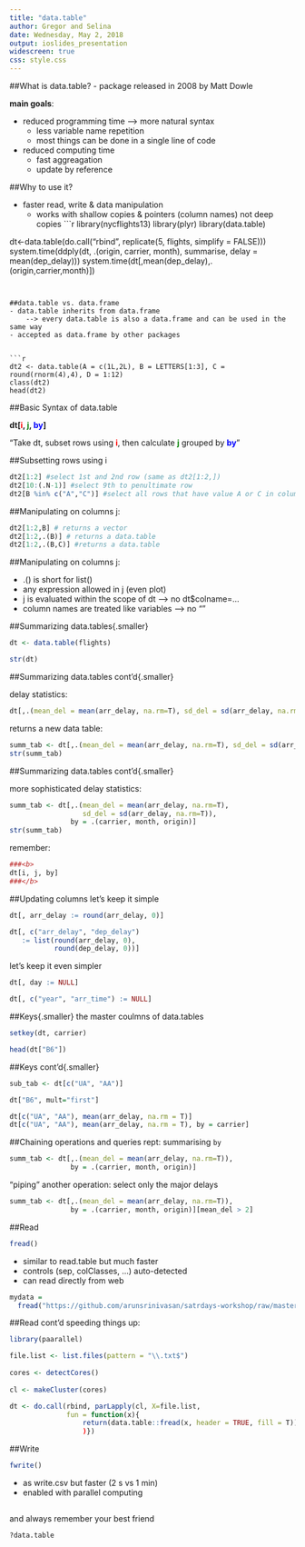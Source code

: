 ```yaml
---
title: "data.table"
author: Gregor and Selina
date: Wednesday, May 2, 2018
output: ioslides_presentation
widescreen: true
css: style.css
---
```



##What is data.table?
- package released in 2008 by Matt Dowle  

__main goals__:  

- reduced programming time --> more natural syntax  
    - less variable name repetition  
    - most things can be done in a single line of code  
- reduced computing time  
    - fast aggreagation  
    - update by reference  

##Why to use it?

- faster read, write & data manipulation  
    - works with shallow copies & pointers (column names) not deep copies
```r
library(nycflights13)
library(plyr)
library(data.table)  

dt<-data.table(do.call("rbind", replicate(5, flights, simplify = FALSE)))
system.time(ddply(dt, .(origin, carrier, month), summarise, delay = mean(dep_delay)))
system.time(dt[,mean(dep_delay),.(origin,carrier,month)])
```


##data.table vs. data.frame
- data.table inherits from data.frame  
    --> every data.table is also a data.frame and can be used in the same way  
- accepted as data.frame by other packages  


```r
dt2 <- data.table(A = c(1L,2L), B = LETTERS[1:3], C = round(rnorm(4),4), D = 1:12)
class(dt2)
head(dt2)

```



##Basic Syntax of data.table

__dt[<span style="color:red">i</span>, <span style="color:green">j</span>, <span style="color:blue">by</span>]__

"Take dt, subset rows using __<span style="color:red">i</span>__, then calculate __<span style="color:green">j</span>__ grouped by __<span style="color:blue">by</span>__"


##Subsetting rows using i
```r
dt2[1:2] #select 1st and 2nd row (same as dt2[1:2,])
dt2[10:(.N-1)] #select 9th to penultimate row
dt2[B %in% c("A","C")] #select all rows that have value A or C in column B

```
##Manipulating on columns j:
```r
dt2[1:2,B] # returns a vector
dt2[1:2,.(B)] # returns a data.table
dt2[1:2,.(B,C)] #returns a data.table
```


##Manipulating on columns j:

- .() is short for list()
- any expression allowed in j (even plot)
- j is evaluated within the scope of dt --> no dt$colname=...
- column names are treated like variables --> no ""

##Summarizing data.tables{.smaller}
```r
dt <- data.table(flights)

str(dt)
```

##Summarizing data.tables cont'd{.smaller}

delay statistics:
```r
dt[,.(mean_del = mean(arr_delay, na.rm=T), sd_del = sd(arr_delay, na.rm=T))]
```
returns a new data table:
```r
summ_tab <- dt[,.(mean_del = mean(arr_delay, na.rm=T), sd_del = sd(arr_delay, na.rm=T))]
str(summ_tab)
```


##Summarizing data.tables cont'd{.smaller}

more sophisticated delay statistics:

```r
summ_tab <- dt[,.(mean_del = mean(arr_delay, na.rm=T),
                  sd_del = sd(arr_delay, na.rm=T)),
               by = .(carrier, month, origin)]
str(summ_tab)
```

remember:
```r
###<b>
dt[i, j, by]
###</b>
```


##Updating columns
let's keep it simple
```r
dt[, arr_delay := round(arr_delay, 0)]

dt[, c("arr_delay", "dep_delay")
   := list(round(arr_delay, 0),
           round(dep_delay, 0))]
```
let's keep it even simpler
```r
dt[, day := NULL]

dt[, c("year", "arr_time") := NULL]
```




##Keys{.smaller}
the master coulmns of data.tables

```r
setkey(dt, carrier)

head(dt["B6"])
```



##Keys cont'd{.smaller}
```r
sub_tab <- dt[c("UA", "AA")]

dt["B6", mult="first"]
```

```r
dt[c("UA", "AA"), mean(arr_delay, na.rm = T)]
dt[c("UA", "AA"), mean(arr_delay, na.rm = T), by = carrier]
```


##Chaining operations and queries
rept: summarising ```by```
```r
summ_tab <- dt[,.(mean_del = mean(arr_delay, na.rm=T)),
               by = .(carrier, month, origin)]
```


"piping" another operation: select only the major delays
```r
summ_tab <- dt[,.(mean_del = mean(arr_delay, na.rm=T)),
               by = .(carrier, month, origin)][mean_del > 2]
```




##Read
```r
fread()
```
- similar to read.table but much faster
- controls (sep, colClasses, ...) auto-detected
- can read directly from web
```r
mydata =  
  fread("https://github.com/arunsrinivasan/satrdays-workshop/raw/master/flights_2014.csv")
```

##Read cont'd
speeding things up:
```r
library(paarallel)

file.list <- list.files(pattern = "\\.txt$")
 
cores <- detectCores()
 
cl <- makeCluster(cores)

dt <- do.call(rbind, parLapply(cl, X=file.list,
              fun = function(x){
                  return(data.table::fread(x, header = TRUE, fill = T))
                  )})
```


##Write
```r
fwrite()
```

- as write.csv but faster (2 s vs 1 min)
- enabled with parallel computing

##


and always remember your best friend 
```
?data.table
```
